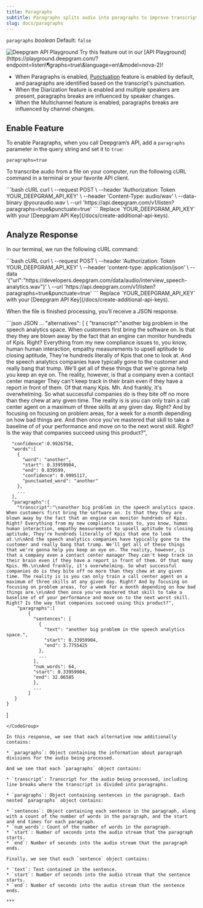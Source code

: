 ```yaml
---
title: Paragraphs
subtitle: Paragraphs splits audio into paragraphs to improve transcript readability.
slug: docs/paragraphs
---
```



`paragraphs` *boolean* Default: `false`

<div class="flex flex-row gap-2">
<Markdown src="../snippets/pre-recorded.mdx"/> <Markdown src="../snippets/dep-streaming.mdx" /> <Markdown src="../snippets/spaces.mdx" />
</div>

<div class="api-playground-call">
<span>
<img src="https://res.cloudinary.com/deepgram/image/upload/v1717523786/devex/codey-greeting_rekqe1.svg" alt="Deepgram API Playground"/>   Try this feature out in our [API Playground](https://playground.deepgram.com/?endpoint=listen\&paragraphs=true\&language=en\&model=nova-2)!
</span>
</div>

* When Paragraphs is enabled, [Punctuation](/docs/punctuation/) feature is enabled by default, and paragraphs are identified based on the transcript's punctuation.
* When the Diarization feature is enabled and multiple speakers are present, paragraphs breaks are influenced by speaker changes.
* When the Multichannel feature is enabled, paragraphs breaks are influenced by channel changes.

## Enable Feature

To enable Paragraphs, when you call Deepgram’s API, add a `paragraphs` parameter in the query string and set it to `true`:

`paragraphs=true`

To transcribe audio from a file on your computer, run the following cURL command in a terminal or your favorite API client.

<CodeGroup>
  ```bash cURL
  curl \
    --request POST \
    --header 'Authorization: Token YOUR_DEEPGRAM_API_KEY' \
    --header 'Content-Type: audio/wav' \
    --data-binary @youraudio.wav \
    --url 'https://api.deepgram.com/v1/listen?paragraphs=true&punctuate=true'
  ```
</CodeGroup>

<Warning>
  Replace `YOUR_DEEPGRAM_API_KEY` with your [Deepgram API Key](/docs/create-additional-api-keys).
</Warning>

## Analyze Response

In our terminal, we run the following cURL command:

<CodeGroup>
  ```bash cURL
  curl \
    --request POST \
    --header 'Authorization: Token YOUR_DEEPGRAM_API_KEY' \
    --header 'content-type: application/json' \
    --data '{"url":"https://developers.deepgram.com/data/audio/interview_speech-analytics.wav"}' \
    --url 'https://api.deepgram.com/v1/listen?paragraphs=true&punctuate=true'
  ```
</CodeGroup>

<Warning>
  Replace `YOUR_DEEPGRAM_API_KEY` with your [Deepgram API Key](/docs/create-additional-api-keys).
</Warning>

When the file is finished processing, you’ll receive a JSON response.

<CodeGroup>
  ```json JSON
  ...
  "alternatives": [
    {
      "transcript":"another big problem in the speech analytics space. When customers first bring the software on. Is that they they are blown away by the fact that an engine can monitor hundreds of Kpis. Right? Everything from my new compliance issues to, you know, human human interaction, empathy measurements to upsell aptitude to closing aptitude, They're hundreds literally of Kpis that one to look at. And the speech analytics companies have typically gone to the customer and really bang that trump. We'll get all of these things that we're gonna help you keep an eye on. The reality, however, is that a company even a contact center manager They can't keep track in their brain even if they have a report in front of them. Of that many Kpis. Mh. And frankly, it's overwhelming. So what successful companies do is they bite off no more than they chew at any given time. The reality is is you can only train a call center agent on a maximum of three skills at any given day. Right? And by focusing on focusing on problem areas, for a week for a month depending on how bad things are. And then once you've mastered that skill to take a baseline of of your performance and move on to the next worst skill. Right? Is the way that companies succeed using this product?",

      "confidence":0.9926758,
      "words":[
        {
          "word": "another",
          "start": 0.33959904,
          "end": 0.839599,
          "confidence": 0.9995117,
          "punctuated_word": "another"
        },
        ...
      ],
      "paragraphs":{
        "transcript":"\nanother big problem in the speech analytics space. When customers first bring the software on. Is that they they are blown away by the fact that an engine can monitor hundreds of Kpis. Right? Everything from my new compliance issues to, you know, human human interaction, empathy measurements to upsell aptitude to closing aptitude, They're hundreds literally of Kpis that one to look at.\n\nAnd the speech analytics companies have typically gone to the customer and really bang that trump. We'll get all of these things that we're gonna help you keep an eye on. The reality, however, is that a company even a contact center manager They can't keep track in their brain even if they have a report in front of them. Of that many Kpis. Mh.\n\nAnd frankly, it's overwhelming. So what successful companies do is they bite off no more than they chew at any given time. The reality is is you can only train a call center agent on a maximum of three skills at any given day. Right? And by focusing on focusing on problem areas, for a week for a month depending on how bad things are.\n\nAnd then once you've mastered that skill to take a baseline of of your performance and move on to the next worst skill. Right? Is the way that companies succeed using this product?",
        "paragraphs":[
          	{
              "sentences": [
                {
                  "text": "another big problem in the speech analytics space.",
                  "start": 0.33959904,
                  "end": 3.7755425
                },
                ...
              ],
              "num_words": 64,
              "start": 0.33959904,
              "end": 32.06585
              },
              ...
            ]
       }
    }
  ]
  ```
</CodeGroup>

In this response, we see that each alternative now additionally contains:

* `paragraphs`: Object containing the information about paragraph divisions for the audio being processed.

And we see that each `paragraphs` object contains:

* `transcript`: Transcript for the audio being processed, including line breaks where the transcript is divided into paragraphs.

* `paragraphs`: Object containing sentences in the paragraph. Each nested `paragraphs` object contains:

  * `sentences`: Object containing each sentence in the paragraph, along with a count of the number of words in the paragraph, and the start and end times for each paragraph.
  * `num_words`: Count of the number of words in the paragraph.
  * `start`: Number of seconds into the audio stream that the paragraph starts.
  * `end`: Number of seconds into the audio stream that the paragraph ends.

Finally, we see that each `sentence` object contains:

* `text`: Text contained in the sentence.
* `start`: Number of seconds into the audio stream that the sentence starts.
* `end`: Number of seconds into the audio stream that the sentence ends.

***